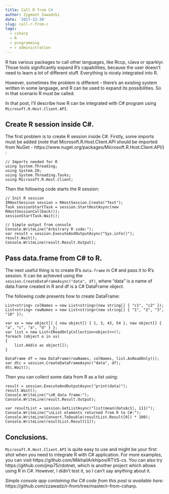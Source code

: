 ```yaml
---
title: Call R from C#
author: Zygmunt Zawadzki
date: '2017-12-30'
slug: call-r-from-c
tags:
  - csharp
  - R
  - programming
  - r administration
---
```


R has various packages to call other languages, like Rccp, rJava or sparklyr. Those tools significantly expand R's capabilities, because the user doesn't need to learn a lot of different stuff. Everything is nicely integrated into R.

However, sometimes the problem is different - there's an existing system written in some language, and R can be used to expand its possibilities. So in that scenario R must be called.

In that post, I'll describe how R can be integrated with C# program using `Microsoft.R.Host.Client.API`.

## Create R session inside C#.

The first problem is to create R session inside C#. Firstly, some imports must be added (note that Microsoft.R.Host.Client.API should be imported from NuGet - https://www.nuget.org/packages/Microsoft.R.Host.Client.API/) :

```
// Imports needed for R
using System.Threading;
using System.IO;
using System.Threading.Tasks;
using Microsoft.R.Host.Client;
```

Then the following code starts the R session:

```
// Init R session
IRHostSession session = RHostSession.Create("Test");
Task sessionStartTask = session.StartHostAsync(new RHostSessionCallback());
sessionStartTask.Wait();

// Simple output from console
Console.WriteLine("Arbitrary R code:");
var result = session.ExecuteAndOutputAsync("Sys.info()");
result.Wait();
Console.WriteLine(result.Result.Output);
```

## Pass data.frame from C# to R.

The next useful thing is to create R's `data.frame` in C# and pass it to R's session. It can be achieved using the `session.CreateDataFrameAsync("data", df)`, where "data" is a name of data.frame created in R and df is a C# DataFrame object.

The following code presents how to create DataFrame:

```
List<string> colNames = new List<string>(new string[] { "c1", "c2" });
List<string> rowNames = new List<string>(new string[] { "1", "2", "3", "10" });

var xx = new object[] { new object[] { 1, 3, 43, 54 }, new object[] { "a", "c", "a", "d" } };
var list = new List<IReadOnlyCollection<object>>();
foreach (object o in xx)
{
    list.Add(o as object[]);
}

DataFrame df = new DataFrame(rowNames, colNames, list.AsReadOnly());
var dtc = session.CreateDataFrameAsync("data", df);
dtc.Wait();
```

Then you can collect some data from R as a list using:

```
result = session.ExecuteAndOutputAsync("print(data)");
result.Wait();
Console.WriteLine("\nR data frame:");
Console.WriteLine(result.Result.Output);

var resultList = session.GetListAsync("list(mean(data$c1), 111)");
Console.WriteLine("\nList elements returned from R to C#:");
Console.WriteLine(Convert.ToDouble(resultList.Result[0]) * 100);
Console.WriteLine(resultList.Result[1]);
```

## Conclusions.

`Microsoft.R.Host.Client.API` is quite easy to use and might be your first shot when you need to integrate R with C# application. For more examples, you can visit https://github.com/MikhailArkhipov/RTVS-cs. You can also try https://github.com/jmp75/rdotnet, which is another project which allows using R in C#. However, I didn't test it, so I can't say anything about it.

*Simple console app containing the C# code from this post is available here:* https://github.com/zzawadz/r-from/tree/master/r-from-csharp.

